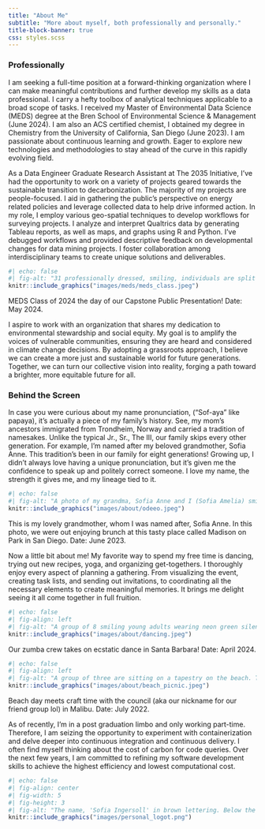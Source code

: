 ```yaml
---
title: "About Me"
subtitle: "More about myself, both professionally and personally."
title-block-banner: true
css: styles.scss
---
```


### Professionally 

I am seeking a full-time position at a forward-thinking organization where I can make meaningful contributions and further develop my skills as a data professional. I carry a hefty toolbox of analytical techniques applicable to a broad scope of tasks. I received my Master of Environmental Data Science (MEDS) degree at the Bren School of Environmental Science & Management (June 2024). I am also an ACS certified chemist, I obtained my degree in Chemistry from the University of California, San Diego (June 2023). I am passionate about continuous learning and growth. Eager to explore new technologies and methodologies to stay ahead of the curve in this rapidly evolving field.

As a Data Engineer Graduate Research Assistant at The 2035 Initiative, I've had the opportunity to work on a variety of projects geared towards the sustainable transition to decarbonization. The majority of my projects are people-focused. I aid in gathering the public's perspective on energy related policies and leverage collected data to help drive informed action. In my role, I employ various geo-spatial techniques to develop workflows for surveying projects. I analyze and interpret Qualtrics data by generating Tableau reports, as well as maps, and graphs using R and Python. I've debugged workflows and provided descriptive feedback on developmental changes for data mining projects. I foster collaboration among interdisciplinary teams to create unique solutions and deliverables.

::: column-margin
```r
#| echo: false
#| fig-alt: "31 professionally dressed, smiling, individuals are split into two rows. There are 29 MEDS students, one professor, and one dean (both are on the bottom right side). There are palm trees and a big red fish sculpture attached to a pole in the background."
knitr::include_graphics("images/meds/meds_class.jpeg")
```

::: {.center-text .extra-small-text .dark-gray-text .topbr}
MEDS Class of 2024 the day of our Capstone Public Presentation! Date: May 2024.
:::
:::

I aspire to work with an organization that shares my dedication to environmental stewardship and social equity. My goal is to amplify the voices of vulnerable communities, ensuring they are heard and considered in climate change decisions. By adopting a grassroots approach, I believe we can create a more just and sustainable world for future generations. Together, we can turn our collective vision into reality, forging a path toward a brighter, more equitable future for all.

### Behind the Screen

In case you were curious about my name pronunciation, ("Sof-aya" like papaya), it's actually a piece of my family's history. See, my mom's ancestors immigrated from Trondheim, Norway and carried a tradition of namesakes. Unlike the typical Jr., Sr., The III, our family skips every other generation. For example, I'm named after my beloved grandmother, Sofia Anne. This tradition's been in our family for eight generations! Growing up, I didn't always love having a unique pronunciation, but it's given me the confidence to speak up and politely correct someone. I love my name, the strength it gives me, and my lineage tied to it.

::: column-margin
```r
#| echo: false
#| fig-alt: "A photo of my grandma, Sofia Anne and I (Sofia Amelia) smiling at a resturant. She is on the left, wearing a bright coral sweater, a light green dress, with a tan wicker purse on her lap. I (Sofia Amelia) am on the right wearing a white fuzzy sweater, pink dress, and a pearl necklace."
knitr::include_graphics("images/about/odeeo.jpeg")
```

::: {.center-text .extra-small-text .dark-gray-text .topbr}
This is my lovely grandmother, whom I was named after, Sofia Anne. In this photo, we were out enjoying brunch at this tasty place called Madison on Park in San Diego. Date: June 2023.
:::
:::

Now a little bit about me! My favorite way to spend my free time is dancing, trying out new recipes, yoga, and organizing get-togethers. I thoroughly enjoy every aspect of planning a gathering. From visualizing the event, creating task lists, and sending out invitations, to coordinating all the necessary elements to create meaningful memories. It brings me delight seeing it all come together in full fruition.

::: column-margin
```r
#| echo: false
#| fig-align: left
#| fig-alt: "A group of 8 smiling young adults wearing neon green silent disco headphones around their necks. They are wearing a mixture of different tank tops, shorts, and tees for working out. There are palm trees, a life guard tower, the pier with string lightsm and a person sitting in the grass in the background."
knitr::include_graphics("images/about/dancing.jpeg")
```

::: {.center-text .extra-small-text .dark-gray-text .topbr}
Our zumba crew takes on ecstatic dance in Santa Barbara! Date: April 2024.
:::
:::

::: column-margin
```r
#| echo: false
#| fig-align: left
#| fig-alt: "A group of three are sitting on a tapestry on the beach. There is art supplies and charcuterie board filled with cookies, crackers, cheeses, and treats on the tapestry. Bags of chips and other art supplies like paper, colored penciles, cups are on the tapestry. A young woman in a black hoodie wearing a blanket is sitting on the tapestry in the center and taking a photo of the young man on the right. The young man on the right's fingers and legs are in the picture and is drawing on a paper ontop of a folded chess board. Another young man is leaning on a pillow and using an amazon box to draw on a piece of paper. There are four young men playing spike ball on the beach in the background."
knitr::include_graphics("images/about/beach_picnic.jpeg")
```

::: {.center-text .extra-small-text .dark-gray-text .topbr}
Beach day meets craft time with the council (aka our nickname for our friend group lol) in Malibu. Date: July 2022.
:::
:::

As of recently, I'm in a post graduation limbo and only working part-time. Therefore, I am seizing the opportunity to experiment with containerization and delve deeper into continuous integration and continuous delivery. I often find myself thinking about the cost of carbon for code queries. Over the next few years, I am committed to refining my software development skills to achieve the highest efficiency and lowest computational cost.

```r
#| echo: false
#| fig-align: center
#| fig-width: 5
#| fig-height: 3
#| fig-alt: "The name, 'Sofia Ingersoll' in brown lettering. Below the name sits a cartoon of a brown computer with code script. Appearing beind the computer icon is a cloud."
knitr::include_graphics("images/personal_logot.png")
```

